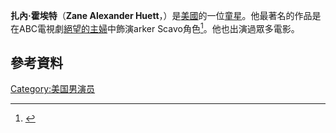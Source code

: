{{Infobox person
| name = Zane Huett
| image = 
| caption =
| birthname = Zane Alexander Huett
| birth_date = {{Birth date and age|1997|5|9}}
| other_names = The Zanerator
| birth_place = [[美國|美國]][[加利福尼亞州|加利福尼亞州]][[河濱市|河濱市]]
| occupation = 演員
| years_active = 2003-現在
}}
'''扎內·霍埃特'''（'''Zane Alexander Huett'''，{{bd|1997年|5月9日}}）是[[美國|美國]]的一位[[童星|童星]]。他最著名的作品是在ABC電視劇[[絕望的主婦|絕望的主婦]]中飾演arker Scavo角色<ref>{{Cite web |url=http://www.starlight.org/ambassadors |title=存档副本 |accessdate=2016-05-02 |archive-date=2015-05-20 |archive-url=https://web.archive.org/web/20150520161744/http://www.starlight.org/ambassadors |dead-url=no }}</ref>。他也出演過眾多電影。
==參考資料==
{{reflist}}
[[Category:美国男演员|Category:美国男演员]]